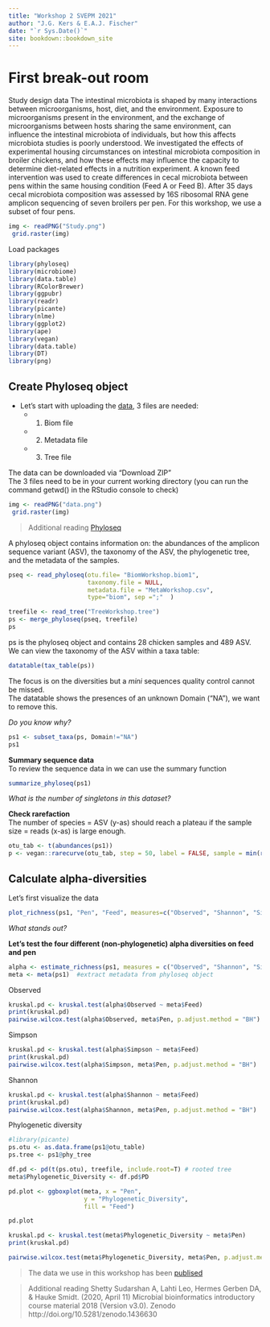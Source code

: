 ```yaml
--- 
title: "Workshop 2 SVEPM 2021"
author: "J.G. Kers & E.A.J. Fischer"
date: "`r Sys.Date()`"
site: bookdown::bookdown_site
---
```


# First break-out room  

Study design data 
The intestinal microbiota is shaped by many interactions between microorganisms, host, diet, and the environment. Exposure to microorganisms present in the environment, and the exchange of microorganisms between hosts sharing the same environment, can influence the intestinal microbiota of individuals, but how this affects microbiota studies is poorly understood. We investigated the effects of experimental housing circumstances on intestinal microbiota composition in broiler chickens, and how these effects may influence the capacity to determine diet-related effects in a nutrition experiment. A known feed intervention was used to create differences in cecal microbiota between pens within the same housing condition (Feed A or Feed B). After 35 days cecal microbiota composition was assessed by 16S ribosomal RNA gene amplicon sequencing of seven broilers per pen. For this workshop, we use a subset of four pens. 
```r
img <- readPNG("Study.png")
 grid.raster(img)
```

Load packages
```r
library(phyloseq) 
library(microbiome) 
library(data.table)
library(RColorBrewer)
library(ggpubr)
library(readr)
library(picante)
library(nlme)
library(ggplot2)
library(ape)
library(vegan)
library(data.table)
library(DT)
library(png)
```

## Create Phyloseq object

* Let's start with uploading the [data](https://github.com/an-jg/SVEPM2021_Workshop), 3 files are needed:
  + 1. Biom file 
  + 2. Metadata file
  + 3. Tree file

The data can be downloaded via "Download ZIP"    
The 3 files need to be in your current working directory (you can run the command getwd() in the RStudio console to check)
  
```r
img <- readPNG("data.png")
 grid.raster(img)
```

> Additional reading [Phyloseq](https://joey711.github.io/phyloseq/)     

A phyloseq object contains information on: the abundances of the amplicon sequence variant (ASV), the taxonomy of the ASV, the phylogenetic tree, and the metadata of the samples. 

```r
pseq <- read_phyloseq(otu.file= "BiomWorkshop.biom1", 
                      taxonomy.file = NULL, 
                      metadata.file = "MetaWorkshop.csv", 
                      type="biom", sep =";"  )

treefile <- read_tree("TreeWorkshop.tree") 
ps <- merge_phyloseq(pseq, treefile)
ps
```

ps is the phyloseq object and contains 28 chicken samples and 489 ASV.     
We can view the  taxonomy of the ASV within a taxa table:

```r
datatable(tax_table(ps))
```

The focus is on the diversities but a *mini* sequences quality control cannot be missed.  
The datatable shows the presences of an unknown Domain ("NA"), we want to remove this. 

*Do you know why?*

```r
ps1 <- subset_taxa(ps, Domain!="NA")
ps1
```

**Summary sequence data**   
To review the sequence data in we can use the summary function
```r
summarize_phyloseq(ps1) 
```
*What is the number of singletons in this dataset?*

**Check rarefaction**   
The number of species = ASV (y-as) should reach a plateau if the sample size = reads (x-as) is large enough.

```r
otu_tab <- t(abundances(ps1))
p <- vegan::rarecurve(otu_tab, step = 50, label = FALSE, sample = min(rowSums(otu_tab), Col ="red", cex = 0.5))
```

## Calculate alpha-diversities
Let's first visualize the data

```r
plot_richness(ps1, "Pen", "Feed", measures=c("Observed", "Shannon", "Simpson", "InvSimpson")) 
```

*What stands out?* 

**Let's test the four different (non-phylogenetic) alpha diversities on feed and pen** 
```r
alpha <- estimate_richness(ps1, measures = c("Observed", "Shannon", "Simpson", "InvSimpson" ))
meta <- meta(ps1)  #extract metadata from phyloseq object
```

Observed
```r
kruskal.pd <- kruskal.test(alpha$Observed ~ meta$Feed)
print(kruskal.pd)
pairwise.wilcox.test(alpha$Observed, meta$Pen, p.adjust.method = "BH")
```

Simpson
```r
kruskal.pd <- kruskal.test(alpha$Simpson ~ meta$Feed)
print(kruskal.pd)
pairwise.wilcox.test(alpha$Simpson, meta$Pen, p.adjust.method = "BH") 
```

Shannon
```r
kruskal.pd <- kruskal.test(alpha$Shannon ~ meta$Feed)
print(kruskal.pd)
pairwise.wilcox.test(alpha$Shannon, meta$Pen, p.adjust.method = "BH")
```

Phylogenetic diversity 
```r
#library(picante)
ps.otu <- as.data.frame(ps1@otu_table)
ps.tree <- ps1@phy_tree

df.pd <- pd(t(ps.otu), treefile, include.root=T) # rooted tree
meta$Phylogenetic_Diversity <- df.pd$PD

pd.plot <- ggboxplot(meta, x = "Pen",
                     y = "Phylogenetic_Diversity",
                     fill = "Feed")

pd.plot

```

```r
kruskal.pd <- kruskal.test(meta$Phylogenetic_Diversity ~ meta$Pen)
print(kruskal.pd)

pairwise.wilcox.test(meta$Phylogenetic_Diversity, meta$Pen, p.adjust.method = "BH")
```

> The data we use in this workshop has been [publised](https://doi.org/10.1186/s42523-019-0009-z ) 


> Additional reading
> Shetty Sudarshan A, Lahti Leo, Hermes Gerben DA, & Hauke Smidt. (2020, April 11) 
> Microbial bioinformatics introductory course material 2018 (Version v3.0). Zenodo 
> http://doi.org/10.5281/zenodo.1436630
